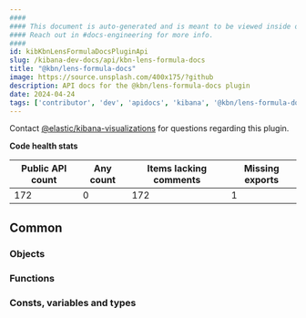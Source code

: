 ```yaml
---
####
#### This document is auto-generated and is meant to be viewed inside our experimental, new docs system.
#### Reach out in #docs-engineering for more info.
####
id: kibKbnLensFormulaDocsPluginApi
slug: /kibana-dev-docs/api/kbn-lens-formula-docs
title: "@kbn/lens-formula-docs"
image: https://source.unsplash.com/400x175/?github
description: API docs for the @kbn/lens-formula-docs plugin
date: 2024-04-24
tags: ['contributor', 'dev', 'apidocs', 'kibana', '@kbn/lens-formula-docs']
---
```




Contact [@elastic/kibana-visualizations](https://github.com/orgs/elastic/teams/kibana-visualizations) for questions regarding this plugin.

**Code health stats**

| Public API count  | Any count | Items lacking comments | Missing exports |
|-------------------|-----------|------------------------|-----------------|
| 172 | 0 | 172 | 1 |

## Common

### Objects
<DocDefinitionList data={kbnLensFormulaDocsObj.common.objects}/>

### Functions
<DocDefinitionList data={kbnLensFormulaDocsObj.common.functions}/>

### Consts, variables and types
<DocDefinitionList data={kbnLensFormulaDocsObj.common.misc}/>

